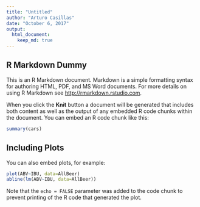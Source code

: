 ```yaml
---
title: "Untitled"
author: "Arturo Casillas"
date: "October 6, 2017"
output: 
  html_document:
    keep_md: true
---
```


## R Markdown Dummy

This is an R Markdown document. Markdown is a simple formatting syntax for authoring HTML, PDF, and MS Word documents. For more details on using R Markdown see <http://rmarkdown.rstudio.com>.

When you click the **Knit** button a document will be generated that includes both content as well as the output of any embedded R code chunks within the document. You can embed an R code chunk like this:

```r
summary(cars)
```

## Including Plots

You can also embed plots, for example:

```r
plot(ABV~IBU, data=AllBeer)
abline(lm(ABV~IBU, data=AllBeer))
```

Note that the `echo = FALSE` parameter was added to the code chunk to prevent printing of the R code that generated the plot.
